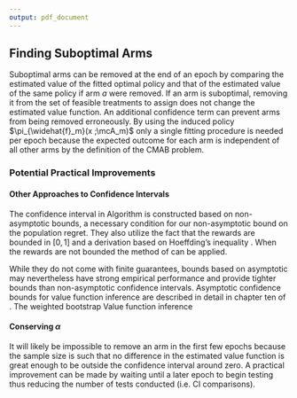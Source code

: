 ```yaml
---
output: pdf_document
---
```


## Finding Suboptimal Arms

Suboptimal arms can be removed at the end of an epoch by comparing the estimated
value of the fitted optimal policy and that of the estimated value of the same policy 
if arm $a$ were removed. If an arm is suboptimal, removing it from the set of feasible
treatments to assign does not change the estimated value function. An additional confidence
term can prevent arms from being removed erroneously. By using the induced policy $\pi_{\widehat{f}_m}(x ;\mcA_m)$ only a single fitting procedure is needed per epoch because the expected 
outcome for each arm is independent of all other arms by the definition of the CMAB problem.



\begin{algorithm}[H]
\SetAlgoVlined
\KwIn{Active arm set $\mcA_m$, Function class $\mcF$, Recent epoch history $\mcH_m$}

Compute $\widehat{f}_m = \argmin_{f \in \mcF} \sum_{\mcH_m}$

Compute $\widehat{\mcV}\left(\pi_{\widehat{f}_m}(x ;\mcA_m)\right)$

Define $\zeta_{m, \alpha} = (M - m + 1)\log{\left(\frac{ \log|\mcF| / \alpha}{2 n_m}\right)}$ // Confidence half-width

Set $\mcA_{m + 1} = \mcA_m$

 \For{$a \in \mcA_m$}{
 
 Define $\mcA_{\not a} = \mcA_m \ a$
 
 Compute $\widehat{\mcV} \left(\pi_{\widehat{f}_m}(x ;\mcA_{\not a})\right)$
 
 \If{$\widehat{\mcV}(\pi_{\widehat{f}_m}(x ;\mcA_m)) - \widehat{\mcV}(\pi_{\widehat{f}_m}(x ;\mcA_{\not a})) \geq \zeta_m$}{
 
 Update $\mcA_{m + 1} = \mcA_{m + 1} \ a$
 }
 
 Return $\mcA_{m + 1}$
 
}

 \caption{Removing Suboptimal Arms Subroutine}
\label{alg:P1Suboptimal}
\end{algorithm}

### Potential Practical Improvements

#### Other Approaches to Confidence Intervals

The confidence interval in Algorithm \ref{alg:P1Suboptimal} is constructed based 
on non-asymptotic bounds, a necessary condition for our non-asymptotic bound on the population regret. They also utilize the fact that the rewards are bounded in $[0, 1]$ and a derivation based on Hoeffding's inequality \citep{maurer2009empirical}. When the rewards are not bounded the method of \cite{howard2021time} can be applied.

While they do not come with finite guarantees, bounds based on asymptotic may nevertheless
have strong empirical performance and provide tighter bounds than non-asymptotic confidence intervals. Asymptotic confidence bounds for value function inference are described in detail in chapter ten of  \cite{tsiatis2019dynamic}. The weighted bootstrap \cite{rubin1981bayesian, ma2005robust}
Value function inference\cite{wu2021resampling}

#### Conserving $\alpha$ 

It will likely be impossible to remove an arm in the first few epochs because 
the sample size is such that no difference in the estimated value function is great
enough to be outside the confidence interval around zero. A practical improvement can be made by waiting until a later epoch to begin testing thus reducing the number of tests conducted (i.e. CI comparisons).
